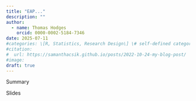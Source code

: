 ```yaml
---
title: "EAP..."
description: ""
author:
  - name: Thomas Hodges
    orcid: 0000-0002-5184-7346
date: 2025-07-11
#categories: \[R, Statistics, Research Design\] \# self-defined categories
#citation: 
#  url: https://samanthacsik.github.io/posts/2022-10-24-my-blog-post/ 
#image: 
draft: true
---
```


Summary

Slides
